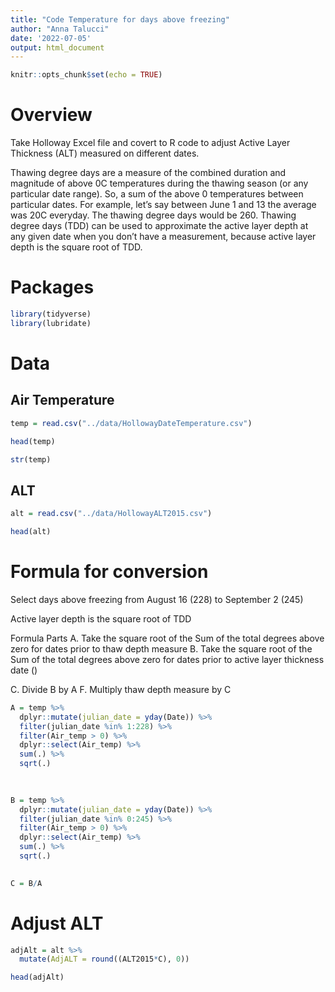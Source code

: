 ```yaml
---
title: "Code Temperature for days above freezing"
author: "Anna Talucci"
date: '2022-07-05'
output: html_document
---
```


```r
knitr::opts_chunk$set(echo = TRUE)
```

# Overview

Take Holloway Excel file and covert to R code to adjust Active Layer Thickness (ALT) measured on different dates.

Thawing degree days are a measure of the combined duration and magnitude of above 0C temperatures during the thawing season (or any particular date range). So, a sum of the above 0 temperatures between particular dates. For example, let's say between June 1 and 13 the average was 20C everyday. The thawing degree days would be 260. Thawing degree days (TDD) can be used to approximate the active layer depth at any given date when you don't have a measurement, because active layer depth is the square root of TDD.

# Packages
```r
library(tidyverse)
library(lubridate)
```

# Data 

## Air Temperature
```r
temp = read.csv("../data/HollowayDateTemperature.csv")
```


```r
head(temp)
```
```r
str(temp)
```
## ALT
```r
alt = read.csv("../data/HollowayALT2015.csv")
```


```r
head(alt)
```

# Formula for conversion

Select days above freezing from August 16 (228) to September 2 (245)

Active layer depth is the square root of TDD
 
Formula Parts 
A. Take the square root of the Sum of the total degrees above zero for dates prior to thaw depth measure
B. Take the square root of the Sum of the total degrees above zero for dates prior to active layer thickness date ()

C. Divide B by A
F. Multiply thaw depth measure by C



```r
A = temp %>% 
  dplyr::mutate(julian_date = yday(Date)) %>%
  filter(julian_date %in% 1:228) %>%
  filter(Air_temp > 0) %>%
  dplyr::select(Air_temp) %>%
  sum(.) %>%
  sqrt(.)
  
  
```

```r
B = temp %>% 
  dplyr::mutate(julian_date = yday(Date)) %>%
  filter(julian_date %in% 0:245) %>%
  filter(Air_temp > 0) %>%
  dplyr::select(Air_temp) %>%
  sum(.) %>%
  sqrt(.)
  

```


```r
C = B/A
```

# Adjust ALT
```r
adjAlt = alt %>%
  mutate(AdjALT = round((ALT2015*C), 0))
```

```r
head(adjAlt)
```